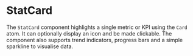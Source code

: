 
<Meta title="Molecules/StatCard" of={StatCard} />

# StatCard

The `StatCard` component highlights a single metric or KPI using the `Card` atom. It can optionally display an icon and be made clickable. The component also supports trend indicators, progress bars and a simple sparkline to visualise data.

<Canvas>
  <Story name="Examples">
    <div className="grid grid-cols-2 gap-4 max-w-sm">
      <StatCard
        value="120"
        label="Nuevos Pedidos"
        iconName="Folder"
        progress={60}
        trend="up"
        trendValue="12%"
        sparklineData={[10, 20, 15, 30, 25]}
      />
      <StatCard
        value="$5,000"
        label="Ventas"
        iconName="File"
        variant="outline"
        trend="down"
        trendValue="-8%"
        progress={30}
        sparklineData={[30, 25, 20, 15, 10]}
      />
    </div>
  </Story>
</Canvas>

<ArgsTable of={StatCard} />
